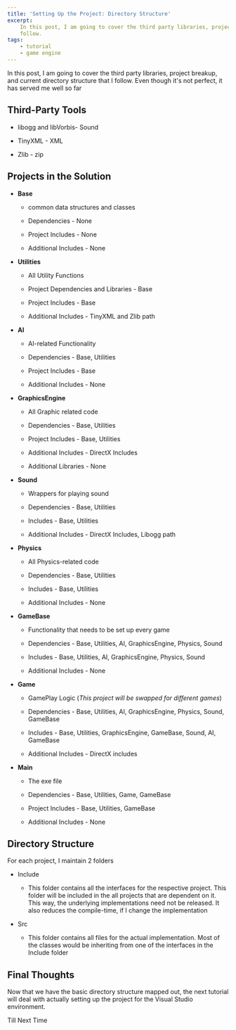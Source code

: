 ```yaml
---
title: 'Setting Up the Project: Directory Structure'
excerpt:
    In this post, I am going to cover the third party libraries, project breakup, and current directory structure that I
    follow.
tags:
    - tutorial
    - game engine
---
```


In this post, I am going to cover the third party libraries, project breakup, and current directory structure that I
follow. Even though it's not perfect, it has served me well so far

## Third-Party Tools

-   libogg and libVorbis- Sound

-   TinyXML - XML

-   Zlib - zip

## Projects in the Solution

-   **Base**

    -   common data structures and classes

    -   Dependencies - None

    -   Project Includes - None

    -   Additional Includes - None

-   **Utilities**

    -   All Utility Functions

    -   Project Dependencies and Libraries - Base

    -   Project Includes - Base

    -   Additional Includes - TinyXML and Zlib path

-   **AI**

    -   AI-related Functionality

    -   Dependencies - Base, Utilities

    -   Project Includes - Base

    -   Additional Includes - None

-   **GraphicsEngine**

    -   All Graphic related code

    -   Dependencies - Base, Utilities

    -   Project Includes - Base, Utilities

    -   Additional Includes - DirectX Includes

    -   Additional Libraries - None

-   **Sound**

    -   Wrappers for playing sound

    -   Dependencies - Base, Utilities

    -   Includes - Base, Utilities

    -   Additional Includes - DirectX Includes, Libogg path

-   **Physics**

    -   All Physics-related code

    -   Dependencies - Base, Utilities

    -   Includes - Base, Utilities

    -   Additional Includes - None

-   **GameBase**

    -   Functionality that needs to be set up every game

    -   Dependencies - Base, Utilities, AI, GraphicsEngine, Physics, Sound

    -   Includes - Base, Utilities, AI, GraphicsEngine, Physics, Sound

    -   Additional Includes - None

-   **Game**

    -   GamePlay Logic (_This project will be swapped for different games_)

    -   Dependencies - Base, Utilities, AI, GraphicsEngine, Physics, Sound, GameBase

    -   Includes - Base, Utilities, GraphicsEngine, GameBase, Sound, AI, GameBase

    -   Additional Includes - DirectX includes

-   **Main**

    -   The exe file

    -   Dependencies - Base, Utilities, Game, GameBase

    -   Project Includes - Base, Utilities, GameBase

    -   Additional Includes - None

## Directory Structure

For each project, I maintain 2 folders

-   Include

    -   This folder contains all the interfaces for the respective project. This folder will be included in the all
        projects that are dependent on it. This way, the underlying implementations need not be released. It also
        reduces the compile-time, if I change the implementation

-   Src

    -   This folder contains all files for the actual implementation. Most of the classes would be inheriting from one
        of the interfaces in the Include folder

## Final Thoughts

Now that we have the basic directory structure mapped out, the next tutorial will deal with actually setting up the
project for the Visual Studio environment.

Till Next Time
